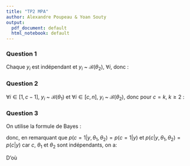 ```yaml
---
title: "TP2 MPA"
author: Alexandre Poupeau & Yoan Souty
output:
  pdf_document: default
  html_notebook: default
---
```


### Question 1
Chaque $y_i$ est indépendant et $y_i$ ~ $\mathcal{B} (\theta_2), ~ \forall i$, donc :
\begin{eqnarray*}
p \left( y | c=1, \theta_1, \theta_2 \right) & = & \prod \limits_{i=1}^{n} p(y_i |c = 1, \theta_1, \theta_2) \\
& =& \prod \limits _{i=1}^{n} \theta_2 ^{y_i} \left( 1 - \theta_2 \right) ^{1 - y_i} \\
&=& \theta_2^{\sum \limits_{i=1}^{n} y_i} (1-\theta_2)^{n - \sum \limits_{i=1}^{n} y_i}
\end{eqnarray*}



### Question 2
$\forall i \in [1, c-1], ~ y_i$ ~ $\mathcal{B} (\theta_1)$ et $\forall i \in [c, n], ~ y_i$ ~ $\mathcal{B} (\theta_2)$, donc pour $c=k, ~ k \geq 2$ :
\begin{eqnarray*}
p \left( y | c, \theta_1, \theta_2 \right) & = & \prod \limits_{i=1}^{c-1} p(y_i |c , \theta_1, \theta_2) \prod \limits _{i=c}^{n} p(y_i |c , \theta_1, \theta_2) \\
& =& \prod \limits_{i=1}^{c-1} \theta_1 ^{y_i} \left( 1 - \theta_1 \right) ^{1 - y_i} \prod \limits _{i=c}^{n} \theta_2 ^{y_i} \left( 1 - \theta_2 \right) ^{1 - y_i} \\
&=&  \theta_1^{\sum \limits_{i=1}^{c-1} y_i} (1-\theta_1)^{c-1 - \sum \limits_{i=1}^{c-1} y_i}  \theta_2^{\sum \limits_{i=c}^{n} y_i} (1-\theta_2)^{n-c+1 - \sum \limits_{i=c}^{n} y_i}
\end{eqnarray*}

### Question 3
On utilise la formule de Bayes :

\begin{eqnarray*}
p(y | c= 1, \theta_1 , \theta_2) &=& \frac{p(c=1 | y, \theta_1, \theta_2) p(y, \theta_1, \theta_2)}{p(c=1, \theta_1, \theta_2)} \\
&\text{et}& \\
p(y | c, \theta_1 , \theta_2) &=& \frac{p(c | y, \theta_1, \theta_2) p(y, \theta_1, \theta_2)}{p(c,  \theta_1, \theta_2)}
\end{eqnarray*}
donc, en remarquant que $p(c=1 | y, \theta_1, \theta_2) = p(c=1 | y)$ et $p(c | y, \theta_1, \theta_2) = p(c | y)$ car $c$, $\theta_1$ et $\theta_2$ sont indépendants, on a:

\begin{eqnarray*}
\frac{p(y | c, \theta_1 , \theta_2)}{p(y | c=1, \theta_1 , \theta_2)} &=& \frac{p(c|y)p(y, \theta_1, \theta_2)}{p(c, \theta_1, \theta_2)} \times \frac{p(c=1, \theta_1, \theta_2)}{p(c=1|y)p(y, \theta_1, \theta_2)} \\
&=& \frac{p(c|y)}{\frac{1}{n}} \times \frac{\frac{1}{n}}{p(c=1|y)} = \frac{p(c|y)}{p(c=1|y)}.
\end{eqnarray*}

D'où 
\begin{eqnarray*}
\frac{p(c|y)}{p(c=1|y)} &=& \frac{\prod \limits_{i=1}^{c-1} \theta_1 ^{y_i} \left( 1 - \theta_1 \right) ^{1 - y_i} \prod \limits _{i=c}^{n} \theta_2 ^{y_i} \left( 1 - \theta_2 \right) ^{1 - y_i}}{\prod \limits _{i=1}^{n} \theta_2 ^{y_i} \left( 1 - \theta_2 \right) ^{1 - y_i}} = \prod \limits_{i=1}^{c-1} \frac{\theta_1 ^{y_i} \left( 1 - \theta_1 \right) ^{1 - y_i}}{\theta_2 ^{y_i} \left( 1 - \theta_2 \right) ^{1 - y_i}}
\end{eqnarray*}
